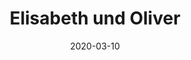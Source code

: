 ---
title: Elisabeth und Oliver
date: 2020-03-10
image: /images/hochzeitsblog/analoge/elisabeth-oliver3.jpg
width: 1500
height: 1500
category: 6x6
couple_category:
weight: 8514
---